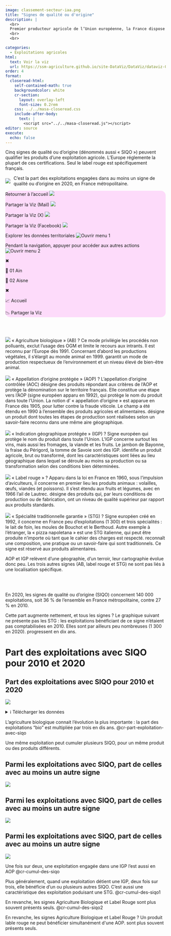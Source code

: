 ```yaml
---
image: classement-secteur-iaa.png
title: "Signes de qualité ou d'origine"
description: |
  <br>
  Premier producteur agricole de l’Union européenne, la France dispose aussi d’une puissante force de transformation avec ses industries agroalimentaires (IAA). En chiffre d’affaires ou en valeur ajoutée, seule l’Allemagne la dépasse, depuis 2015.
  <br>
  <br>

categories:
  - Exploitations agricoles
html:
  text: Voir la viz
  url: https://ssm-agriculture.github.io/site-DataViz/DataViz/dataviz-03-signes-qualite-ou-origine/
order: 4
format:
  closeread-html:
    self-contained-math: true
    backgroundcolor: white
    cr-section:
      layout: overlay-left
      font-size: 0.2rem
    css: ../../masa-closeread.css
    include-after-body:
      text: |
        <script src="../../masa-closeread.js"></script>
editor: source
execute:
  echo: false
---
```


Cinq signes de qualité ou d’origine (dénommés aussi « SIQO ») peuvent qualifier les produits d’une exploitation agricole. L’Europe réglemente la plupart de ces certifications. Seul le label rouge est spécifiquement français.

<p style="display:flex; align-items: center; gap: 2%;">
  <img src="./data-png/36.png"> 
  C'est la part des exploitations engagées dans au moins un signe de qualité ou d'origine en 2020, en France métropolitaine.
</p>

::::::::::: {.align-right style="background-color: #fddbfa; border-radius: 15px;"}
Retourner à l'accueil [![](./data-png/Bouton%20Home.png)](https://vizagreste.agriculture.gouv.fr/){style="max-height: 100px; width: auto;"}

Partager la Viz (Mail) [![](./data-png/Bouton%20Share.png)](mailto:?subject=Regarde%20ce%20rapport&body=Voici%20le%20lien%20:%20https://monrapport.fr)

Partager la Viz (X) [![](./data-png/Bouton%20Share.png)](https://twitter.com/intent/tweet?text=Regarde%20ce%20rapport%20!&url=https://monrapport.fr)

Partager la Viz (Facebook) [![](./data-png/Bouton%20Share.png)](https://www.facebook.com/sharer/sharer.php?u=https://monrapport.fr)

Explorer les données territoriales <img src="./data-png/Bouton Data Dep.png" alt="Ouvrir menu 1" onclick="openMenu(&apos;menu-overlay-1&apos;)" style="max-height: 100px; cursor: pointer;"/>

Pendant la navigation, appuyer pour accéder aux autres actions <img src="./data-png/Bouton Menu.png" alt="Ouvrir menu 2" onclick="openMenu(&apos;menu-overlay-2&apos;)" style="max-height: 100px; cursor: pointer;"/>

<!-- MENU 1 : Départements -->

:::::: {#menu-overlay-1 .menu-overlay}
::: {.menu-close onclick="closeMenu('menu-overlay-1')"}
✖
:::

::: {.menu-option onclick="goTo('https://vizagreste.agriculture.gouv.fr/#/indicateur/01/2020')"}
📍 01 Ain
:::

::: {.menu-option onclick="goTo('https://vizagreste.agriculture.gouv.fr/#/indicateur/02/2020')"}
📍 02 Aisne
:::
::::::

<!-- MENU 2 : Paramètres  -->

:::::: {#menu-overlay-2 .menu-overlay}
::: {.menu-close onclick="closeMenu('menu-overlay-2')"}
✖
:::

::: {.menu-option onclick="goTo('https://vizagreste.agriculture.gouv.fr/')"}
📈 Accueil
:::

::: {.menu-option onclick="goTo('mailto:?subject=Regarde%20ce%20rapport&body=Voici%20le%20lien%20: https://monrapport.fr')"}
📉 Partager la Viz
:::
::::::
:::::::::::

<br>
<br>


```{=html}
<p>
  <img src="./data-png/AB.png">
  « Agriculture biologique » (AB)
  <span class="tooltip-container">
    <span class="tooltip-question">?</span>
    <span class="tooltip-content">
      Ce mode privilégie les procédés non polluants, exclut l’usage des OGM et limite le recours aux intrants. Il est reconnu par l’Europe dès 1991. Concernant d’abord les productions végétales, il s’élargit au monde animal en 1999.
    </span>
  </span>
  garantit un mode de production respectueux de l’environnement et un niveau élevé de bien-être animal.
  
  <br>
  <br>
  
  <img src="./data-png/AOP.png">
  « Appellation d’origine protégée » (AOP) 
  <span class="tooltip-container">
    <span class="tooltip-question">?</span>
    <span class="tooltip-content">
      L’appellation d’origine contrôlée (AOC) désigne des produits répondant aux critères de l’AOP et protège la dénomination sur le territoire français. Elle constitue une étape vers l’AOP (signe européen apparu en 1992), qui protège le nom du produit dans toute l’Union. La notion d’ « appellation d’origine » est apparue en France dès 1905, pour lutter contre la fraude viticole. Le champ a été étendu en 1990 à l’ensemble des produits agricoles et alimentaires.
    </span>
  </span>
  désigne un produit dont toutes les étapes de production sont réalisées selon un savoir-faire reconnu dans une même aire géographique.
  
  <br>
  <br>
  
  <img src="./data-png/IGP.png">
  « Indication géographique protégée » (IGP)
  <span class="tooltip-container">
    <span class="tooltip-question">?</span>
    <span class="tooltip-content">
      Signe européen qui protège le nom du produit dans toute l'Union. L'IGP concerne surtout les vins, mais aussi les fromages, la viande et les fruits. Le jambon de Bayonne, la fraise du Périgord, la tomme de Savoie sont des IGP.
    </span>
  </span>
  identifie un produit agricole, brut ou transformé, dont les caractéristiques sont liées au lieu géographique dans lequel se déroule au moins sa production ou sa transformation selon des conditions bien déterminées.
  
  <br>
  <br>
  
  <img src="./data-png/label-rouge.png">
  « Label rouge »
  <span class="tooltip-container">
    <span class="tooltip-question">?</span>
    <span class="tooltip-content">
      Apparu dans la loi en France en 1960, sous l’impulsion d’aviculteurs, il concerne en premier lieu les produits animaux : volailles, œufs, viandes (et poissons). Il s’est étendu aux fruits et légumes, avec en 1966 l’ail de Lautrec.
    </span>
  </span>
  désigne des produits qui, par leurs conditions de production ou de fabrication, ont un niveau de qualité supérieur par rapport aux produits standards.
  
  <br>
  <br>
  
  <img src="./data-png/STG.png">
  « Spécialité traditionnelle garantie » (STG) 
  <span class="tooltip-container">
    <span class="tooltip-question">?</span>
    <span class="tooltip-content">
      Signe européen créé en 1992, il concerne en France peu d’exploitations (1 300) et trois spécialités : le lait de foin, les moules de Bouchot et le Berthoud. Autre exemple à l’étranger, la « pizza napoletana » est une STG italienne, qui peut être produite n’importe où tant que le cahier des charges est respecté.
    </span>
  </span>
  reconnaît une composition, une pratique ou un savoir-faire qui sont traditionnels. Ce signe est réservé aux produits alimentaires.
</p>
```

AOP et IGP relèvent d’une géographie, d’un terroir, leur cartographie évolue donc peu. Les trois autres signes (AB, label rouge et STG) ne sont pas liés à une localisation spécifique.

<br>
<br>

En 2020, les signes de qualité ou d’origine (SIQO) concernent 140 000 exploitations, soit 36 % de l’ensemble en France métropolitaine, contre 27 % en 2010.
```{=html}
<p>
  Cette part augmente nettement, et tous les signes
  <span class="tooltip-container">
    <span class="tooltip-question">?⁠</span>
    <span class="tooltip-content">
      Le graphique suivant ne présente pas les STG : les exploitations bénéficiant de ce signe n’étaient pas comptabilisées en 2010. Elles sont par ailleurs peu nombreuses (1 300 en 2020).
    </span>
  </span>
  progressent en dix ans.
</p>
```

# Part des exploitations avec SIQO pour 2010 et 2020

::::{.cr-section}
:::{#cr-part-exploitation-avec-siqo .img-fluid-custom}
## Part des exploitations avec SIQO pour 2010 et 2020
![](./data-svg/part-des-exploitations-avec-signe-de-qualité-ou-d-origine-pour-2010-et-2020.svg)

<details>

<summary>ℹ️ Télécharger les données</summary>

<a href="./data-csv/part-des-exploitations-avec-signe-de-qualité-ou-d-origine-pour-2010-et-2020.csv" download style="display: block; margin-top: 0.5rem;"> 📥 Format CSV </a> <a href="./data-svg/part-des-exploitations-avec-signe-de-qualité-ou-d-origine-pour-2010-et-2020.svg" download style="display: block; margin-top: 0.5rem;"> 📥 Format SVG </a> <a href="./data-png/part-des-exploitations-avec-signe-de-qualité-ou-d-origine-pour-2010-et-2020.png" download style="display: block; margin-top: 0.5rem;"> 📥 Format PNG </a>

</details>

:::

L'agriculture biologique connait l'évolution la plus importante : la part des exploitations "bio" est multipliée par trois en dis ans. @cr-part-exploitation-avec-siqo

::::

Une même exploitation peut cumuler plusieurs SIQO, pour un même produit ou des produits différents.

::::{.cr-section}

:::{#cr-cumul-des-siqo .img-fluid-custom}

## Parmi les exploitations avec SIQO, part de celles avec au moins un autre signe
![](./data-svg/cumul-des-siqo.svg)

:::

:::{#cr-cumul-des-siqo1 .img-fluid-custom}

## Parmi les exploitations avec SIQO, part de celles avec au moins un autre signe
![](./data-svg/cumul-des-siqo1.svg)

:::

:::{#cr-cumul-des-siqo2 .img-fluid-custom}

## Parmi les exploitations avec SIQO, part de celles avec au moins un autre signe
![](./data-svg/cumul-des-siqo2.svg)

:::

Une fois sur deux, une exploitation engagée dans une IGP l'est aussi en AOP @cr-cumul-des-siqo

Plus généralement, quand une exploitation détient une IGP, deux fois sur trois, elle bénéficie d'un ou plusieurs autres SIQO. C'est aussi une caractéristique des exploitation poduisant une STG. @cr-cumul-des-siqo1

En revanche, les signes Agriculture Biologique et Label Rouge sont plus souvent présents seuls. @cr-cumul-des-siqo2

```{=html}
<p>
  En revanche, les signes Agriculture Biologique et Label Rouge
  <span class="tooltip-container">
    <span class="tooltip-question">?⁠</span>
    <span class="tooltip-content">
      Un produit lable rouge ne peut bénéficier simultanément d'une AOP.
    </span>
  </span>
  sont plus souvent présents seuls.
</p>
```

::::